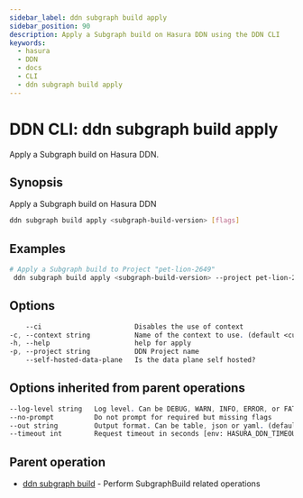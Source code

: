 ```yaml
---
sidebar_label: ddn subgraph build apply
sidebar_position: 90
description: Apply a Subgraph build on Hasura DDN using the DDN CLI
keywords:
  - hasura
  - DDN
  - docs
  - CLI
  - ddn subgraph build apply
---
```


# DDN CLI: ddn subgraph build apply

Apply a Subgraph build on Hasura DDN.

## Synopsis

Apply a Subgraph build on Hasura DDN

```bash
ddn subgraph build apply <subgraph-build-version> [flags]
```

## Examples

```bash
# Apply a Subgraph build to Project "pet-lion-2649"
 ddn subgraph build apply <subgraph-build-version> --project pet-lion-2649
```

## Options

```sass
    --ci                       Disables the use of context
-c, --context string           Name of the context to use. (default <current_context>)
-h, --help                     help for apply
-p, --project string           DDN Project name
    --self-hosted-data-plane   Is the data plane self hosted?
```

## Options inherited from parent operations

```sass
--log-level string   Log level. Can be DEBUG, WARN, INFO, ERROR, or FATAL. (default "INFO")
--no-prompt          Do not prompt for required but missing flags
--out string         Output format. Can be table, json or yaml. (default "table")
--timeout int        Request timeout in seconds [env: HASURA_DDN_TIMEOUT] (default 100)
```

## Parent operation

- [ddn subgraph build](/cli/commands/ddn_subgraph_build) - Perform SubgraphBuild related operations
